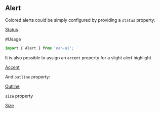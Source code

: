 ## Alert

Colored alerts could be simply configured by providing a `status` property:

[Status](demo://Status.tsx)

#Usage

```js
import { Alert } from 'oah-ui';
```

It is also possible to assign an `accent` property for a slight alert highlight

[Accent](demo://Accent.tsx)

And `outline` property:

[Outline](demo://Outline.tsx)

`size` property

[Size](demo://Size.tsx)
